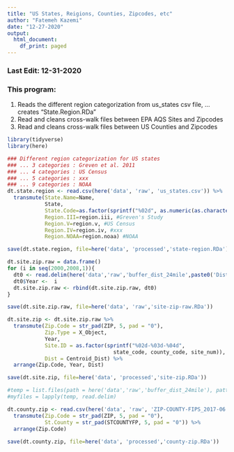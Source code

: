 ```yaml
---
title: "US States, Reigions, Counties, Zipcodes, etc"
author: "Fatemeh Kazemi"
date: "12-27-2020"
output:
  html_document:
    df_print: paged
---
```


### Last Edit: 12-31-2020

### This program:
  
  (1) Reads the different region categorization from us_states csv file,
  ... creates "State.Region.RDa"
  (2) Read and cleans cross-walk files between EPA AQS Sites and Zipcodes
  (3) Read and cleans cross-walk files between US Counties and Zipcodes

```r
library(tidyverse)
library(here)
```

```r
### Different region categorization for US states
### ... 3 categories : Greven et al. 2011
### ... 4 categories : US Census
### ... 5 categories : xxx
### ... 9 categories : NOAA
dt.state.region <- read.csv(here('data', 'raw', 'us_states.csv')) %>% 
  transmute(State.Name=Name,
            State,
            State.Code=as.factor(sprintf("%02d", as.numeric(as.character(state.code)))),
            Region.III=region.iii, #Greven's Study
            Region.V=region.v, #US Census
            Region.IV=region.iv, #xxx
            Region.NOAA=region.noaa) #NOAA

save(dt.state.region, file=here('data', 'processed','state-region.RDa'))
```

```r
dt.site.zip.raw = data.frame()
for (i in seq(2000,2008,1)){
  dt0 <- read.delim(here('data','raw','buffer_dist_24mile',paste0('Dist_Zip_',i,'.txt')), sep = '|')
  dt0$Year <-  i
  dt.site.zip.raw <- rbind(dt.site.zip.raw, dt0)
}

save(dt.site.zip.raw, file=here('data', 'raw','site-zip-raw.RDa'))

dt.site.zip <- dt.site.zip.raw %>% 
  transmute(Zip.Code = str_pad(ZIP, 5, pad = "0"),
            Zip.Type = X_Object,
            Year,
            Site.ID = as.factor(sprintf("%02d-%03d-%04d",
                                  state_code, county_code, site_num)),
            Dist = Centroid_Dist) %>% 
  arrange(Zip.Code, Year, Dist)

save(dt.site.zip, file=here('data', 'processed','site-zip.RDa'))

#temp = list.files(path = here('data','raw','buffer_dist_24mile'), pattern="*.txt", full.names = T)
#myfiles = lapply(temp, read.delim)
```

```r
dt.county.zip <- read.csv(here('data', 'raw', 'ZIP-COUNTY-FIPS_2017-06.csv')) %>%
  transmute(Zip.Code = str_pad(ZIP, 5, pad = "0"),
            St.County = str_pad(STCOUNTYFP, 5, pad = "0")) %>% 
  arrange(Zip.Code)
  
save(dt.county.zip, file=here('data', 'processed','county-zip.RDa'))
```

